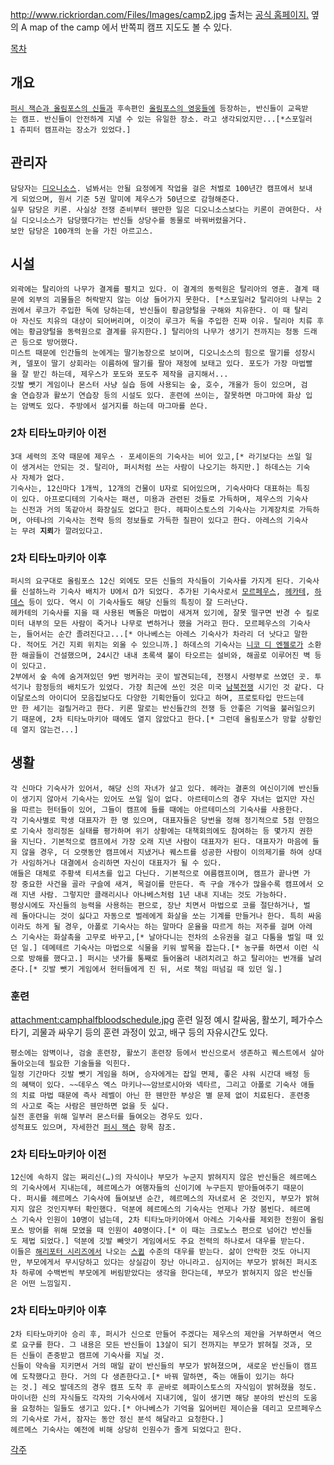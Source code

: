 http://www.rickriordan.com/Files/Images/camp2.jpg
출처는 [http://www.rickriordan.com/my-books/percy-jackson/welcome-to-camp-half-blood.aspx 공식 홈페이지.] 옆의 A map of the camp 에서 반쪽피 캠프 지도도 볼 수 있다.

[[목차]]

== 개요 ==
 [[퍼시 잭슨과 올림포스의 신들]]과 후속편인 [[올림포스의 영웅들]]에 등장하는, 반신들이 교육받는 캠프. 반신들이 안전하게 지낼 수 있는 유일한 장소. 라고 생각되었지만...[*스포일러1 쥬피터 캠프라는 장소가 있었다.]

== 관리자 ==
 담당자는 [[디오니소스]]. 넘봐서는 안될 요정에게 작업을 걸은 처벌로 100년간 캠프에서 보내게 되었으며, 원서 기준 5권 말미에 제우스가 50년으로 감형해준다.
 실무 담당은 키론. 사실상 전쟁 준비부터 웬만한 일은 디오니소스보다는 키론이 관여한다. 사실 디오니소스가 담당했다가는 반신들 상당수를 동물로 바꿔버렸을거다.
 보안 담당은 100개의 눈을 가진 아르고스.

== 시설 ==
 외곽에는 탈리아의 나무가 결계를 펼치고 있다. 이 결계의 동력원은 탈리아의 영혼. 결계 때문에 외부의 괴물들은 허락받지 않는 이상 들어가지 못한다. [*스포일러2 탈리아의 나무는 2권에서 루크가 주입한 독에 당하는데, 반신들이 황금양털을 구해와 치유한다. 이 때 탈리아 자신도 치유의 대상이 되어버리며, 이것이 루크가 독을 주입한 진짜 이유. 탈리아 치류 후에는 황금양털을 동력원으로 결계를 유지한다.] 탈리아의 나무가 생기기 전까지는 청동 드래곤 등으로 방어했다.
 미스트 때문에 인간들의 눈에게는 딸기농장으로 보이며, 디오니소스의 힘으로 딸기를 성장시켜, 델포이 딸기 상회라는 이름하에 딸기를 팔아 재정에 보태고 있다. 포도가 가장 마법빨을 잘 받긴 하는데, 제우스가 포도와 포도주 제작을 금지해서...
 깃발 뺏기 게임이나 몬스터 사냥 실습 등에 사용되는 숲, 호수, 개울가 등이 있으며, 검술 연습장과 활쏘기 연습장 등의 시설도 있다. 훈련에 쓰이는, 잘못하면 마그마에 화상 입는 암벽도 있다. 주방에서 설거지를 하는데 마그마를 쓴다.

=== 2차 티타노마키아 이전 ===
 3대 세력의 조약 때문에 제우스 · 포세이돈의 기숙사는 비어 있고,[* 라기보다는 쓰일 일이 생겨서는 안되는 것. 탈리아, 퍼시처럼 쓰는 사람이 나오기는 하지만.] 하데스는 기숙사 자체가 없다.
 기숙사는, 12신마다 1개씩, 12개의 건물이 U자로 되어있으며, 기숙사마다 대표하는 특징이 있다. 아프로디테의 기숙사는 패션, 미용과 관련된 것들로 가득하며, 제우스의 기숙사는 신전과 거의 똑같아서 화장실도 없다고 한다. 헤파이스토스의 기숙사는 기계장치로 가득하며, 아테나의 기숙사는 전략 등의 정보들로 가득한 칠판이 있다고 한다. 아레스의 기숙사는 무려 '''지뢰'''가 깔려있다고.

=== 2차 티타노마키아 이후 ===
 퍼시의 요구대로 올림포스 12신 외에도 모든 신들의 자식들이 기숙사를 가지게 된다. 기숙사를 신설하느라 기숙사 배치가 U에서 Ω가 되었다. 추가된 기숙사로서 [[모르페우스]], [[헤카테]], [[하데스]] 등이 있다. 역시 이 기숙사들도 해당 신들의 특징이 잘 드러난다.
 헤카테의 기숙사를 지을 때 사용된 벽돌은 마법이 새겨져 있기에, 잘못 떨구면 반경 수 킬로미터 내부의 모든 사람이 죽거나 나무로 변하거나 했을 거라고 한다. 모르페우스의 기숙사는, 들어서는 순간 졸려진다고...[* 아나베스는 아레스 기숙사가 차라리 더 낫다고 말한다. 적어도 거긴 지뢰 위치는 외울 수 있으니까.] 하데스의 기숙사는 [[니코 디 엔젤로]]가 소환한 해골들이 건설했으며, 24시간 내내 초록색 불이 타오르는 설비와, 해골로 이루어진 벽 등이 있다고.
 2부에서 숲 속에 숨겨져있던 9번 벙커라는 곳이 발견되는데, 전쟁시 사령부로 쓰였던 곳. 투석기나 함정등의 배치도가 있었다. 가장 최근에 쓰인 것은 미국 [[남북전쟁]] 시기인 것 같다. 다이달로스의 아이디어 모음집보다도 다양한 기획안들이 있다고 하며, 프로토타입 만드는데만 한 세기는 걸릴거라고 한다. 키론 말로는 반신들간의 전쟁 등 안좋은 기억을 불러일으키기 때문에, 2차 티타노마키아 때에도 열지 않았다고 한다.[* 그런데 올림포스가 망할 상황인데 열지 않는건...]

== 생활 ==
 각 신마다 기숙사가 있어서, 해당 신의 자녀가 살고 있다. 헤라는 결혼의 여신이기에 반신들이 생기지 않아서 기숙사는 있어도 쓰일 일이 없다. 아르테미스의 경우 자녀는 없지만 자신을 따르는 헌터들이 있어, 그들이 캠프에 들를 때에는 아르테미스의 기숙사를 사용한다.
 각 기숙사별로 학생 대표자가 한 명 있으며, 대표자들은 당번을 정해 정기적으로 5점 만점으로 기숙사 정리정돈 실태를 평가하며 위기 상황에는 대책회의에도 참여하는 등 몇가지 권한을 지닌다. 기본적으로 캠프에서 가장 오래 지낸 사람이 대표자가 된다. 대표자가 마음에 들지 않을 경우, 더 오랫동안 캠프에서 지냈거나 퀘스트를 성공한 사람이 이의제기를 하여 상대가 사임하거나 대결에서 승리하면 자신이 대표자가 될 수 있다.
 애들은 대체로 주황색 티셔츠를 입고 다닌다. 기본적으로 여름캠프이며, 캠프가 끝나면 가장 중요한 사건을 골라 구슬에 새겨, 목걸이를 만든다. 즉 구슬 개수가 많을수록 캠프에서 오래 지낸 사람. 그렇지만 클래리시나 아나베스처럼 1년 내내 지내는 것도 가능하다.
 평상시에도 자신들의 능력을 사용하는 편으로, 장난 치면서 마법으로 코를 절단하거나, 벌레 돌아다니는 것이 싫다고 자동으로 벌레에게 화살을 쏘는 기계를 만들거나 한다. 특히 싸움이라도 하게 될 경우, 아폴로 기숙사는 하는 말마다 운율을 따르게 하는 저주를 걸며 아레스 기숙사는 화살촉을 고무로 바꾸고,[* 날아다니는 전차의 소유권을 걸고 다툼을 벌일 때 있던 일.] 데메테르 기숙사는 마법으로 식물을 키워 발목을 잡는다.[* 농구를 하면서 이런 식으로 방해를 했다고.] 퍼시는 냇가를 통째로 들어올려 내려치려고 하고 탈리아는 번개를 날려준다.[* 깃발 뺏기 게임에서 헌터들에게 진 뒤, 서로 책임 떠넘길 때 있던 일.]

=== 훈련 ===
attachment:camphalfbloodschedule.jpg
훈련 일정 예시
칼싸움, 활쏘기, 페가수스 타기, 괴물과 싸우기 등의 훈련 과정이 있고, 배구 등의 자유시간도 있다.

 평소에는 암벽이나, 검술 훈련장, 활쏘기 훈련장 등에서 반신으로서 생존하고 퀘스트에서 살아돌아오는데 필요한 기술들을 익힌다.
 일정 기간마다 깃발 뺏기 게임을 하며, 승자에게는 잡일 면제, 좋은 샤워 시간대 배정 등의 혜택이 있다. ~~데우스 엑스 마키나~~암브로시아와 넥타르, 그리고 아폴로 기숙사 애들의 치료 마법 때문에 즉사 레벨이 아닌 한 웬만한 부상은 별 문제 없이 치료된다. 훈련중의 사고로 죽는 사람은 웬만하면 없을 듯 싶다.
 실전 훈련을 위해 일부러 몬스터를 들여오는 경우도 있다.
 성적표도 있으며, 자세한건 [[퍼시 잭슨]] 항목 참조.

=== 2차 티타노마키아 이전 ===
 12신에 속하지 않는 쩌리신(…)의 자식이나 부모가 누군지 밝혀지지 않은 반신들은 헤르메스의 기숙사에서 지내는데, 헤르메스가 여행자들의 신이기에 누구든지 받아들여주기 때문이다. 퍼시를 헤르메스 기숙사에 들여보낸 순간, 헤르메스의 자녀로서 온 것인지, 부모가 밝혀지지 않은 것인지부터 확인했다. 덕분에 헤르메스의 기숙사는 언제나 가장 붐빈다. 헤르메스 기숙사 인원이 10명이 넘는데, 2차 티타노마키아에서 아레스 기숙사를 제외한 전원이 올림포스 방어를 위해 모였을 때 인원이 40명이다.[* 이 때는 크로노스 편으로 넘어간 반신들도 제법 되었다.] 덕분에 깃발 빼앗기 게임에서도 주요 전력의 하나로서 대우를 받는다.
 이들은 [[해리포터 시리즈]]에서 나오는 [[스큅]] 수준의 대우를 받는다. 삶이 안락한 것도 아니지만, 부모에게서 무시당하고 있다는 상실감이 장난 아니라고. 심지어는 부모가 밝혀진 퍼시조차 하루에 수백번씩 부모에게 버림받았다는 생각을 한다는데, 부모가 밝혀지지 않은 반신들은 어떤 느낌일지.

=== 2차 티타노마키아 이후 ===
 2차 티타노마키아 승리 후, 퍼시가 신으로 만들어 주겠다는 제우스의 제안을 거부하면서 역으로 요구를 한다. 그 내용은 모든 반신들이 13살이 되기 전까지는 부모가 밝혀질 것과, 모든 신들이 존중받고 캠프에 기숙사를 지닐 것.
 신들이 약속을 지키면서 거의 매일 같이 반신들의 부모가 밝혀졌으며, 새로운 반신들이 캠프에 도착했다고 한다. 거의 다 생존한다고.[* 바꿔 말하면, 죽는 애들이 있기는 하다는 것.] 레오 발데즈의 경우 캠프 도착 후 곧바로 헤파이스토스의 자식임이 밝혀졌을 정도.
 마이너한 신의 자식들도 각자의 기숙사에서 지내기에, 일이 생기면 해당 분야의 반신의 도움을 요청하는 일들도 생기고 있다.[* 아나베스가 기억을 잃어버린 제이슨을 데리고 모르페우스의 기숙사로 가서, 잠자는 동안 정신 분석 해달라고 요청한다.]
 헤르메스 기숙사는 예전에 비해 상당히 인원수가 줄게 되었다고 한다.

[[각주]]
